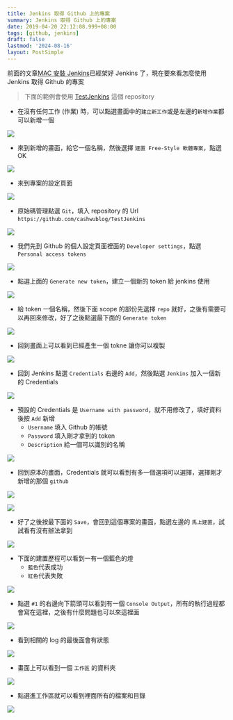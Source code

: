 ```yaml
---
title: Jenkins 取得 Github 上的專案
summary: Jenkins 取得 Github 上的專案
date: 2019-04-20 22:12:08.999+08:00
tags: [github, jenkins]
draft: false
lastmod: '2024-08-16'
layout: PostSimple
---
```


前面的文章[MAC 安裝 Jenkins](/blog/mac-install-jenkins)已經架好 Jenkins 了，現在要來看怎麼使用 Jenkins 取得 Github 的專案

> 下面的範例會使用 [TestJenkins](https://github.com/cashwublog/TestJenkins) 這個 repository

- 在沒有任何工作 (作業) 時，可以點選畫面中的`建立新工作`或是左邊的`新增作業`都可以新增一個

![](https://image.cashwu.com/404.webp)

- 來到新增的畫面，給它一個名稱，然後選擇 `建置 Free-Style 軟體專案`，點選 OK

![](https://image.cashwu.com/404.webp)

- 來到專案的設定頁面

![](https://image.cashwu.com/404.webp)

- 原始碼管理點選 `Git`，填入 repository 的 Url `https://github.com/cashwublog/TestJenkins`

![](https://image.cashwu.com/404.webp)

- 我們先到 Github 的個人設定頁面裡面的 `Developer settings`，點選 `Personal access tokens`

![](https://image.cashwu.com/404.webp)

- 點選上面的 `Generate new token`，建立一個新的 token 給 jenkins 使用

![](https://image.cashwu.com/404.webp)

- 給 token 一個名稱，然後下面 scope 的部份先選擇 `repo` 就好，之後有需要可以再回來修改，好了之後點選最下面的 `Generate token`

![](https://image.cashwu.com/404.webp)

- 回到畫面上可以看到已經產生一個 tokne 讓你可以複製

![](https://image.cashwu.com/404.webp)

- 回到 Jenkins 點選 `Credentials` 右邊的 `Add`，然後點選 `Jenkins` 加入一個新的 Credentials

![](https://image.cashwu.com/404.webp)

- 預設的 Credentials 是 `Username with password`，就不用修改了，填好資料後按 `Add` 新增
  - `Username` 填入 Github 的帳號
  - `Password` 填入剛才拿到的 token
  - `Description` 給一個可以識別的名稱

![](https://image.cashwu.com/404.webp)

- 回到原本的畫面，Credentials 就可以看到有多一個選項可以選擇，選擇剛才新增的那個 `github`

![](https://image.cashwu.com/404.webp)

![](https://image.cashwu.com/404.webp)

- 好了之後按最下面的 `Save`，會回到這個專案的畫面，點選左邊的 `馬上建置`，試試看有沒有辦法拿到

![](https://image.cashwu.com/404.webp)

- 下面的建置歷程可以看到一有一個藍色的燈
  - `藍色`代表成功
  - `紅色`代表失敗

![](https://image.cashwu.com/404.webp)

- 點選 `#1` 的右邊向下箭頭可以看到有一個 `Console Output`，所有的執行過程都會寫在這裡，之後有什麼問題也可以來這裡面

![](https://image.cashwu.com/404.webp)

- 看到相關的 log 的最後面會有狀態

![](https://image.cashwu.com/404.webp)

- 畫面上可以看到一個 `工作區` 的資料夾

![](https://image.cashwu.com/404.webp)

- 點選進工作區就可以看到裡面所有的檔案和目錄

![](https://image.cashwu.com/404.webp)
